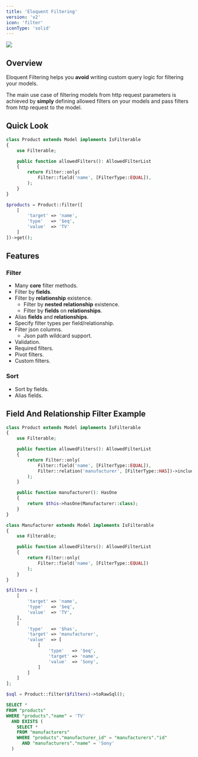 ```yaml
---
title: 'Eloquent Filtering'
version: 'v2'
icon: 'filter'
iconType: 'solid'
---
```


<Frame>
    <img src="/images/hero.png" noZoom />
</Frame>


<br/>
<Badges/>

## Overview

Eloquent Filtering helps you **avoid** writing custom query logic for filtering your models.

The main use case of filtering models from http request parameters is achieved by **simply** defining allowed filters on your models and pass filters from http request to the model.

## Quick Look

```php
class Product extends Model implements IsFilterable
{
    use Filterable;

    public function allowedFilters(): AllowedFilterList
    {
        return Filter::only(
            Filter::field('name', [FilterType::EQUAL]),
        );
    }
}

$products = Product::filter([
    [
        'target' => 'name',
        'type'   => '$eq',
        'value'  => 'TV'
    ]
])->get();
```

## Features

### Filter

- Many **core** filter methods.
- Filter by **fields**.
- Filter by **relationship** existence.
  - Filter by **nested relationship** existence.
  - Filter by **fields** on **relationships**.
- Alias **fields** and **relationships**.
- Specify filter types per field/relationship.
- Filter json columns.
  - Json path wildcard support.
- Validation.
- Required filters.
- Pivot filters.
- Custom filters.

### Sort

- Sort by fields.
- Alias fields.

## Field And Relationship Filter Example

```php
class Product extends Model implements IsFilterable
{
    use Filterable;

    public function allowedFilters(): AllowedFilterList
    {
        return Filter::only(
            Filter::field('name', [FilterType::EQUAL]),
            Filter::relation('manufacturer', [FilterType::HAS])->includeRelationFields()
        );
    }

    public function manufacturer(): HasOne
    {
        return $this->hasOne(Manufacturer::class);
    }
}

class Manufacturer extends Model implements IsFilterable
{
    use Filterable;

    public function allowedFilters(): AllowedFilterList
    {
        return Filter::only(
            Filter::field('name', [FilterType::EQUAL])
        );
    }
}

$filters = [
    [
        'target' => 'name',
        'type'   => '$eq',
        'value'  => 'TV',
    ],
    [
        'type'   => '$has',
        'target' => 'manufacturer',
        'value'  => [
            [
                'type'   => '$eq',
                'target' => 'name',
                'value'  => 'Sony',
            ]
        ]
    ]
];

$sql = Product::filter($filters)->toRawSql();
```

```sql
SELECT *
FROM "products"
WHERE "products"."name" = 'TV'
  AND EXISTS (
    SELECT *
    FROM "manufacturers"
    WHERE "products"."manufacturer_id" = "manufacturers"."id"
      AND "manufacturers"."name" = 'Sony'
  )
```
